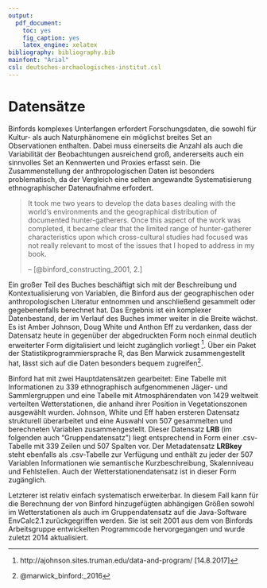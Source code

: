 ```yaml
---
output: 
  pdf_document:
    toc: yes 
    fig_caption: yes
    latex_engine: xelatex
bibliography: bibliography.bib
mainfont: "Arial"
csl: deutsches-archaologisches-institut.csl
---
```


# Datensätze

Binfords komplexes Unterfangen erfordert Forschungsdaten, die sowohl für Kultur- als auch Naturphänomene ein möglichst breites Set an Observationen enthalten. Dabei muss einerseits die Anzahl als auch die Variabilität der Beobachtungen ausreichend groß, andererseits auch ein sinnvolles Set an Kennwerten und Proxies erfasst sein. Die Zusammenstellung der anthropologischen Daten ist besonders problematisch, da der Vergleich eine selten angewandte Systematisierung ethnographischer Datenaufnahme erfordert.

> It took me two years to develop the data bases dealing with the world's environments and the geographical distribution of documented hunter-gatherers. Once this aspect of the work was completed, it became clear that the limited range of hunter-gatherer characteristics upon which cross-cultural studies had focused was not really relevant to most of the issues that I hoped to address in my book.
>  
> -- [@binford_constructing_2001, 2.]

Ein großer Teil des Buches beschäftigt sich mit der Beschreibung und Kontextualisierung von Variablen, die Binford aus der geographischen oder anthropologischen Literatur entnommen und anschließend gesammelt oder gegebenenfalls berechnet hat. Das Ergebnis ist ein komplexer Datenbestand, der im Verlauf des Buches immer weiter in die Breite wächst. Es ist Amber Johnson, Doug White und Anthon Eff zu verdanken, dass der Datensatz heute in gegenüber der abgedruckten Form noch einmal deutlich erweiterter Form digitalisiert und leicht zugänglich vorliegt ^[http://ajohnson.sites.truman.edu/data-and-program/ [14.8.2017]]. Über ein Paket der Statistikprogrammiersprache R, das Ben Marwick zusammengestellt hat, lässt sich auf die Daten besonders bequem zugreifen^[@marwick_binford:_2016]. 

Binford hat mit zwei Hauptdatensätzen gearbeitet: Eine Tabelle mit Informationen zu 339 ethnographisch aufgenommenen Jäger- und Sammlergruppen und eine Tabelle mit Atmosphärendaten von 1429 weltweit verteilten Wetterstationen, die anhand ihrer Position in Vegetationszonen ausgewählt wurden. Johnson, White und Eff haben ersteren Datensatz strukturell überarbeitet und eine Auswahl von 507 gesammelten und berechneten Variablen zusammengestellt. Dieser Datensatz **LRB** (im folgenden auch "Gruppendatensatz") liegt entsprechend in Form einer .csv-Tabelle mit 339 Zeilen und 507 Spalten vor. Der Metadatensatz **LRBkey** steht ebenfalls als .csv-Tabelle zur Verfügung und enthält zu jeder der 507 Variablen Informationen wie semantische Kurzbeschreibung, Skalenniveau und Fehlstellen. Auch der Wetterstationendatensatz ist in dieser Form zugänglich. 

Letzterer ist relativ einfach systematisch erweiterbar. In diesem Fall kann für die Berechnung der von Binford hinzugefügten abhängigen Größen sowohl im Wetterstationen als auch im Gruppendatensatz auf die Java-Software EnvCalc2.1 zurückgegriffen werden. Sie ist seit 2001 aus dem von Binfords Arbeitsgruppe entwickelten Programmcode hervorgegangen und wurde zuletzt 2014 aktualisiert. 
